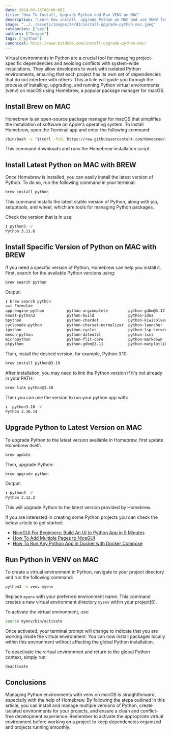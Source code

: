 ```yaml
---
date: 2024-03-26T00:00:00Z
title: "How To Install, Upgrade Python and Run VENV on MAC"
description: "Learn how install, upgrade Python on MAC and use VENV for your projects with this easy steps."
image: "../../assets/images/24/03/install-upgrade-python-mac.jpeg"
categories: ["vps"]
authors: ["Dragos"]
tags: ["python"]
canonical: https://www.bitdoze.com/install-upgrade-python-mac/
---
```


Virtual environments in Python are a crucial tool for managing project-specific dependencies and avoiding conflicts with system-wide installations. They allow developers to work with isolated Python environments, ensuring that each project has its own set of dependencies that do not interfere with others. This article will guide you through the process of installing, upgrading, and running Python virtual environments (venv) on macOS using Homebrew, a popular package manager for macOS.

## Install Brew on MAC

Homebrew is an open-source package manager for macOS that simplifies the installation of software on Apple's operating system. To install Homebrew, open the Terminal app and enter the following command:

```bash
/bin/bash -c "$(curl -fsSL https://raw.githubusercontent.com/Homebrew/install/HEAD/install.sh)"
```

This command downloads and runs the Homebrew installation script.

## Install Latest Python on MAC with BREW

Once Homebrew is installed, you can easily install the latest version of Python. To do so, run the following command in your terminal:

```bash
brew install python
```

This command installs the latest stable version of Python, along with pip, setuptools, and wheel, which are tools for managing Python packages.

Check the version that is in use:

```sh
❯ python3 -V
Python 3.11.6
```

## Install Specific Version of Python on MAC with BREW

If you need a specific version of Python, Homebrew can help you install it. First, search for the available Python versions using:

```bash
brew search python
```

Output:

```sh
❯ brew search python
==> Formulae
app-engine-python          python-argcomplete         python-gdbm@3.12           python-packaging           python-tabulate            python-yq                  wxpython
boost-python3              python-build               python-idna                python-ply                 python-tk@3.10             python@3.10 ✔              pythran
bpython                    python-chardet             python-kiwisolver          python-psutil              python-tk@3.11             python@3.11 ✔              jython
cyclonedx-python           python-charset-normalizer  python-launcher            python-pyparsing           python-tk@3.12             python@3.12 ✔              cython
ipython                    python-cycler              python-lsp-server          python-pytz ✔              python-tk@3.9              python@3.7
meson-python               python-dateutil            python-lxml                python-requests            python-trove-classifiers   python@3.8
micropython                python-flit-core           python-markdown            python-setuptools ✔        python-typing-extensions   python@3.9 ✔
ptpython                   python-gdbm@3.11           python-matplotlib          python-setuptools-scm      python-urllib3             reorder-python-imports
```

Then, install the desired version, for example, Python 3.10:

```bash
brew install python@3.10
```

After installation, you may need to link the Python version if it's not already in your PATH:

```bash
brew link python@3.10
```

Then you can use the version to run your python app with:

```sh
❯  python3.10 -V
Python 3.10.14
```

## Upgrade Python to Latest Version on MAC

To upgrade Python to the latest version available in Homebrew, first update Homebrew itself:

```bash
brew update
```

Then, upgrade Python:

```bash
brew upgrade python
```

Output:

```sh
❯ python3 -V
Python 3.12.2
```

This will upgrade Python to the latest version provided by Homebrew.

If you are interested in creating some Python projects you can check the below article to get started:

- [NiceGUI For Beginners: Build An UI to Python App in 5 Minutes](https://www.bitdoze.com/nicegui-get-started/)
- [How To Add Multiple Pages to NiceGUI](https://www.bitdoze.com/nicegui-pages/)
- [How To Run Any Python App in Docker with Docker Compose](https://www.bitdoze.com/docker-run-python/)

## Run Python in VENV on MAC

To create a virtual environment in Python, navigate to your project directory and run the following command:

```bash
python3 -m venv myenv
```

Replace `myenv` with your preferred environment name. This command creates a new virtual environment directory `myenv` within your project[6].

To activate the virtual environment, use:

```bash
source myenv/bin/activate
```

Once activated, your terminal prompt will change to indicate that you are working inside the virtual environment. You can now install packages locally within this environment without affecting the global Python installation.

To deactivate the virtual environment and return to the global Python context, simply run:

```bash
deactivate
```

## Conclusions

Managing Python environments with venv on macOS is straightforward, especially with the help of Homebrew. By following the steps outlined in this article, you can install and manage multiple versions of Python, create isolated environments for your projects, and ensure a clean and conflict-free development experience. Remember to activate the appropriate virtual environment before working on a project to keep dependencies organized and projects running smoothly.
